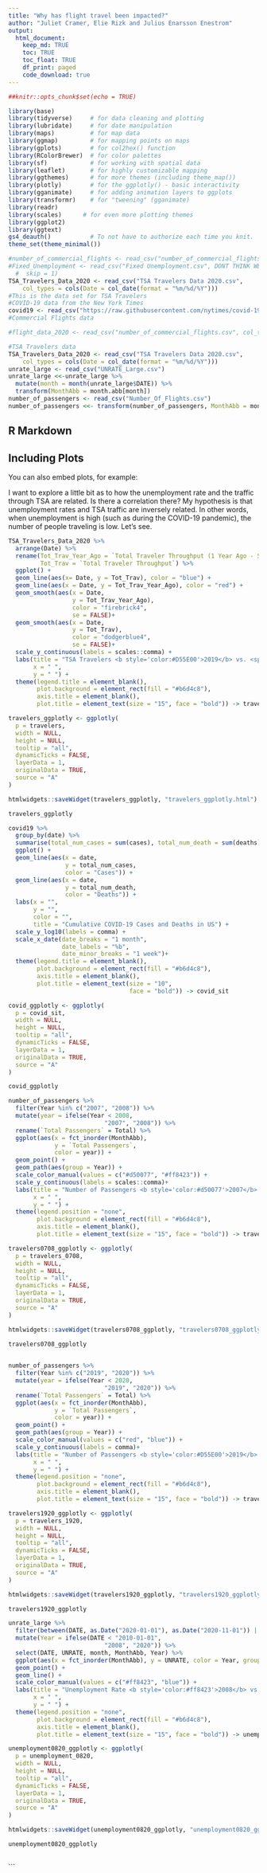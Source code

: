 ```yaml
---
title: "Why has flight travel been impacted?"
author: "Juliet Cramer, Elie Rizk and Julius Enarsson Enestrom"
output: 
  html_document:
    keep_md: TRUE
    toc: TRUE
    toc_float: TRUE
    df_print: paged
    code_download: true
---
```


```r
##knitr::opts_chunk$set(echo = TRUE)
```

```r
library(base)
library(tidyverse)     # for data cleaning and plotting
library(lubridate)     # for date manipulation
library(maps)          # for map data
library(ggmap)         # for mapping points on maps
library(gplots)        # for col2hex() function
library(RColorBrewer)  # for color palettes
library(sf)            # for working with spatial data
library(leaflet)       # for highly customizable mapping
library(ggthemes)      # for more themes (including theme_map())
library(plotly)        # for the ggplotly() - basic interactivity
library(gganimate)     # for adding animation layers to ggplots
library(transformr)    # for "tweening" (gganimate)
library(readr)
library(scales)      # for even more plotting themes
library(ggplot2)
library(ggtext)    
gs4_deauth()           # To not have to authorize each time you knit.
theme_set(theme_minimal())
```


```r
#number_of_commercial_flights <- read_csv("number_of_commercial_flights.csv", col_types = cols(DateTime = col_character())) #This is the flight data set
#Fixed_Unemployment <- read_csv("Fixed Unemployment.csv", DONT THINK WE NEED THIS FILE, CAN USE UNRATE_Large instead
  #  skip = 1)
TSA_Travelers_Data_2020 <- read_csv("TSA Travelers Data 2020.csv", 
    col_types = cols(Date = col_date(format = "%m/%d/%Y")))
#This is the data set for TSA Travelers 
#COVID-19 data from the New York Times
covid19 <- read_csv("https://raw.githubusercontent.com/nytimes/covid-19-data/master/us-states.csv")
#Commercial Flights data

#flight_data_2020 <- read_csv("number_of_commercial_flights.csv", col_types = cols(DateTime = col_character()))

#TSA Travelers data
TSA_Travelers_Data_2020 <- read_csv("TSA Travelers Data 2020.csv", 
    col_types = cols(Date = col_date(format = "%m/%d/%Y")))
unrate_large <- read_csv("UNRATE_Large.csv")
unrate_large <<-unrate_large %>% 
  mutate(month = month(unrate_large$DATE)) %>% 
  transform(MonthAbb = month.abb[month])
number_of_passengers <- read_csv("Number_Of_Flights.csv")
number_of_passengers <<- transform(number_of_passengers, MonthAbb = month.abb[Month])
```

## R Markdown


## Including Plots

You can also embed plots, for example:

I want to explore a little bit as to how the unemployment rate and the traffic through TSA are related. Is there a correlation there? My hypothesis is that unemployment rates and TSA traffic are inversely related. In other words, when unemployment is high (such as during the COVID-19 pandemic), the number of people traveling is low. Let's see. 



```r
TSA_Travelers_Data_2020 %>% 
  arrange(Date) %>% 
  rename(Tot_Trav_Year_Ago = `Total Traveler Throughput (1 Year Ago - Same Weekday)`, 
         Tot_Trav = `Total Traveler Throughput`) %>% 
  ggplot() +
  geom_line(aes(x= Date, y = Tot_Trav), color = "blue") +
  geom_line(aes(x = Date, y = Tot_Trav_Year_Ago), color = "red") +
  geom_smooth(aes(x = Date, 
                  y = Tot_Trav_Year_Ago),
                  color = "firebrick4",
                  se = FALSE)+
  geom_smooth(aes(x = Date, 
                  y = Tot_Trav),
                  color = "dodgerblue4",
                  se = FALSE)+
  scale_y_continuous(labels = scales::comma) +
  labs(title = "TSA Travelers <b style='color:#D55E00'>2019</b> vs. <span style='color:#000dd5;'>2020</span>", 
       x = " ", 
       y = " ") +
  theme(legend.title = element_blank(),
        plot.background = element_rect(fill = "#b6d4c8"),
        axis.title = element_blank(),
        plot.title = element_text(size = "15", face = "bold")) -> travelers

travelers_ggplotly <- ggplotly(
  p = travelers,
  width = NULL,
  height = NULL,
  tooltip = "all",
  dynamicTicks = FALSE,
  layerData = 1,
  originalData = TRUE,
  source = "A"
)

htmlwidgets::saveWidget(travelers_ggplotly, "travelers_ggplotly.html")

travelers_ggplotly
```

```r
covid19 %>% 
  group_by(date) %>% 
  summarise(total_num_cases = sum(cases), total_num_death = sum(deaths)) %>% 
  ggplot() +
  geom_line(aes(x = date, 
                y = total_num_cases, 
                color = "Cases")) +
  geom_line(aes(x = date, 
                y = total_num_death, 
                color = "Deaths")) + 
  labs(x = "",
       y = "",
       color = "",
       title = "Cumulative COVID-19 Cases and Deaths in US") + 
  scale_y_log10(labels = comma) +
  scale_x_date(date_breaks = "1 month",
               date_labels = "%b",
               date_minor_breaks = "1 week")+
  theme(legend.title = element_blank(),
        plot.background = element_rect(fill = "#b6d4c8"),
        axis.title = element_blank(),
        plot.title = element_text(size = "10", 
                                  face = "bold")) -> covid_sit

covid_ggplotly <- ggplotly(
  p = covid_sit,
  width = NULL,
  height = NULL,
  tooltip = "all",
  dynamicTicks = FALSE,
  layerData = 1,
  originalData = TRUE,
  source = "A"
)

covid_ggplotly
```

```r
number_of_passengers %>%
  filter(Year %in% c("2007", "2008")) %>% 
  mutate(year = ifelse(Year < 2008, 
                           "2007", "2008")) %>%
  rename(`Total Passengers` = Total) %>%
  ggplot(aes(x = fct_inorder(MonthAbb), 
             y = `Total Passengers`,
             color = year)) +
  geom_point() + 
  geom_path(aes(group = Year)) +
  scale_color_manual(values = c("#d50077", "#ff8423")) +
  scale_y_continuous(labels = scales::comma)+
  labs(title = "Number of Passengers <b style='color:#d50077'>2007</b> vs. <span style='color:#ff8423;'>2008</span>", 
       x = " ", 
       y = " ") +
  theme(legend.position = "none",
        plot.background = element_rect(fill = "#b6d4c8"),
        axis.title = element_blank(),
        plot.title = element_text(size = "15", face = "bold")) -> travelers_0708

travelers0708_ggplotly <- ggplotly(
  p = travelers_0708,
  width = NULL,
  height = NULL,
  tooltip = "all",
  dynamicTicks = FALSE,
  layerData = 1,
  originalData = TRUE,
  source = "A"
)

htmlwidgets::saveWidget(travelers0708_ggplotly, "travelers0708_ggplotly.html")

travelers0708_ggplotly
  
```

```r
number_of_passengers %>%
  filter(Year %in% c("2019", "2020")) %>% 
  mutate(year = ifelse(Year < 2020, 
                           "2019", "2020")) %>% 
  rename(`Total Passengers` = Total) %>%
  ggplot(aes(x = fct_inorder(MonthAbb),
             y = `Total Passengers`,
             color = year)) +
  geom_point() + 
  geom_path(aes(group = Year)) +
  scale_color_manual(values = c("red", "blue")) +
  scale_y_continuous(labels = comma)+
  labs(title = "Number of Passengers <b style='color:#D55E00'>2019</b> vs. <span style='color:#000dd5;'>2020</span>", 
       x = " ", 
       y = " ") +
  theme(legend.position = "none",
        plot.background = element_rect(fill = "#b6d4c8"),
        axis.title = element_blank(),
        plot.title = element_text(size = "15", face = "bold")) -> travelers_1920

travelers1920_ggplotly <- ggplotly(
  p = travelers_1920,
  width = NULL,
  height = NULL,
  tooltip = "all",
  dynamicTicks = FALSE,
  layerData = 1,
  originalData = TRUE,
  source = "A"
)

htmlwidgets::saveWidget(travelers1920_ggplotly, "travelers1920_ggplotly.html")

travelers1920_ggplotly
```





```r
unrate_large %>% 
  filter(between(DATE, as.Date("2020-01-01"), as.Date("2020-11-01")) | between(DATE, as.Date("2008-01-01"), as.Date("2008-12-31"))) %>%
  mutate(Year = ifelse(DATE < "2010-01-01", 
                           "2008", "2020")) %>% 
  select(DATE, UNRATE, month, MonthAbb, Year) %>% 
  ggplot(aes(x = fct_inorder(MonthAbb), y = UNRATE, color = Year, group = Year)) + 
  geom_point() +
  geom_line() +
  scale_color_manual(values = c("#ff8423", "blue")) +
  labs(title = "Unemployment Rate <b style='color:#ff8423'>2008</b> vs. <span style='color:#000dd5;'>2020</span>", 
       x = " ", 
       y = " ") +
  theme(legend.position = "none",
        plot.background = element_rect(fill = "#b6d4c8"),
        axis.title = element_blank(),
        plot.title = element_text(size = "15", face = "bold")) -> unemployment_0820

unemployment0820_ggplotly <- ggplotly(
  p = unemployment_0820,
  width = NULL,
  height = NULL,
  tooltip = "all",
  dynamicTicks = FALSE,
  layerData = 1,
  originalData = TRUE,
  source = "A"
)

htmlwidgets::saveWidget(unemployment0820_ggplotly, "unemployment0820_ggplotly.html")

unemployment0820_ggplotly
  
```
```
